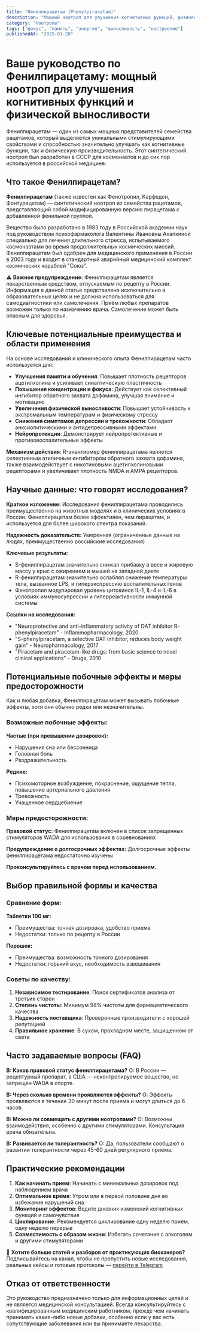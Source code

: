 ```yaml
---
title: "Фенилпирацетам (Phenylpiracetam)"
description: "Мощный ноотроп для улучшения когнитивных функций, физической выносливости и настроения"
category: "Ноотропы"
tags: ["фокус", "память", "энергия", "выносливость", "настроение"]
publishedAt: "2025-01-20"
---
```


# Ваше руководство по Фенилпирацетаму: мощный ноотроп для улучшения когнитивных функций и физической выносливости

Фенилпирацетам — один из самых мощных представителей семейства рацетамов, который выделяется уникальными стимулирующими свойствами и способностью значительно улучшать как когнитивные функции, так и физическую производительность. Этот синтетический ноотроп был разработан в СССР для космонавтов и до сих пор используется в российской медицине.

## Что такое Фенилпирацетам?

**Фенилпирацетам** (также известен как Фенотропил, Карфедон, Фонтурацетам) — синтетический ноотроп из семейства рацетамов, представляющий собой модифицированную версию пирацетама с добавленной фенильной группой.

Вещество было разработано в 1983 году в Российской академии наук под руководством психофармаколога Валентины Ивановны Ахапкиной специально для лечения длительного стресса, испытываемого космонавтами во время продолжительных космических миссий. Фенилпирацетам был одобрен для медицинского применения в России в 2003 году и входит в стандартный аварийный медицинский комплект космических кораблей "Союз".

⚠️ **Важное предупреждение:**
Фенилпирацетам является лекарственным средством, отпускаемым по рецепту в России. Информация в данной статье представлена исключительно в образовательных целях и не должна использоваться для самодиагностики или самолечения. Приём любых препаратов возможен только по назначению врача. Самолечение может быть опасным для здоровья.

## Ключевые потенциальные преимущества и области применения

На основе исследований и клинического опыта Фенилпирацетам часто используется для:

- **Улучшения памяти и обучения**: Повышает плотность рецепторов ацетилхолина и усиливает синаптическую пластичность
- **Повышения концентрации и фокуса**: Действует как селективный ингибитор обратного захвата дофамина, улучшая внимание и мотивацию
- **Увеличения физической выносливости**: Повышает устойчивость к экстремальным температурам и физическому стрессу
- **Снижения симптомов депрессии и тревожности**: Обладает анксиолитическими и антидепрессивными эффектами
- **Нейропротекции**: Демонстрирует нейропротективные и противовоспалительные эффекты

**Механизм действия**: R-энантиомер фенилпирацетама является селективным атипичным ингибитором обратного захвата дофамина, также взаимодействует с никотиновыми ацетилхолиновыми рецепторами и увеличивает плотность NMDA и AMPA рецепторов.

## Научные данные: что говорят исследования?

**Краткое изложение:**
Исследования фенилпирацетама проводились преимущественно на животных моделях и в клинических условиях в России. Фенилпирацетам более эффективен, чем пирацетам, и используется для более широкого спектра показаний.

**Надежность доказательств:** Умеренная (ограниченные данные на людях, преимущественно российские исследования)

**Ключевые результаты:**
- S-фенилпирацетам значительно снижал прибавку в весе и жировую массу у крыс с ожирением и мышей на западной диете
- R-фенилпирацетам значительно ослаблял снижение температуры тела, вызванное LPS, и гиперэкспрессию воспалительных генов
- Фенотропил модулировал уровень цитокинов IL-1, IL-4 и IL-6 в условиях иммуносупрессии и гиперреактивности иммунной системы

**Ссылки на исследования:**
- "Neuroprotective and anti-inflammatory activity of DAT inhibitor R-phenylpiracetam" - Inflammopharmacology, 2020
- "S-phenylpiracetam, a selective DAT inhibitor, reduces body weight gain" - Neuropharmacology, 2017
- "Piracetam and piracetam-like drugs: from basic science to novel clinical applications" - Drugs, 2010

## Потенциальные побочные эффекты и меры предосторожности

Как и любая добавка, Фенилпирацетам может вызывать побочные эффекты, хотя они обычно редки или незначительны.

### Возможные побочные эффекты:

**Частые (при превышении дозировок):**
- Нарушения сна или бессонница
- Головная боль
- Раздражительность

**Редкие:**
- Психомоторное возбуждение, покраснение, ощущение тепла, повышение артериального давления
- Тревожность
- Учащенное сердцебиение

### Меры предосторожности:

**Правовой статус:** Фенилпирацетам включен в список запрещенных стимуляторов WADA для использования в соревнованиях

**Предупреждение о долгосрочных эффектах:** Долгосрочные эффекты фенилпирацетама недостаточно изучены

**Проконсультируйтесь с врачом перед использованием.**

## Выбор правильной формы и качества

### Сравнение форм:

**Таблетки 100 мг:**
- Преимущества: точная дозировка, удобство приема
- Недостатки: только по рецепту в России

**Порошок:**
- Преимущества: возможность точного дозирования
- Недостатки: горький вкус, необходимость взвешивания

### Советы по качеству:

1. **Независимое тестирование**: Поиск сертификатов анализа от третьих сторон
2. **Степень чистоты**: Минимум 98% чистоты для фармацевтического качества
3. **Надежность поставщика**: Проверенные производители с хорошей репутацией
4. **Правильное хранение**: В сухом, прохладном месте, защищенном от света

## Часто задаваемые вопросы (FAQ)

**В: Каков правовой статус фенилпирацетама?**
О: В России — рецептурный препарат, в США — неконтролируемое вещество, но запрещен WADA в спорте.

**В: Через сколько времени проявляются эффекты?**
О: Эффекты проявляются в течение 30 минут после приема и могут длиться до 6 часов.

**В: Можно ли совмещать с другими ноотропами?**
О: Возможны взаимодействия, особенно с другими стимуляторами. Консультация врача обязательна.

**В: Развивается ли толерантность?**
О: Да, пользователи сообщают о развитии толерантности через 45-60 дней регулярного приема.

## Практические рекомендации

1. **Как начинать прием**: Начинать с минимальных дозировок под наблюдением врача
2. **Оптимальное время**: Утром или в первой половине дня во избежание нарушений сна
3. **Мониторинг эффектов**: Ведите дневник изменений когнитивных функций и самочувствия
4. **Циклирование**: Рекомендуется циклирование одну неделю прием, одну неделю перерыв
5. **Совместимость с образом жизни**: Избегать сочетания с алкоголем и другими стимуляторами

🧠 **Хотите больше статей и разборов от практикующих биохакеров?**
Подписывайтесь на канал, чтобы не пропустить новые исследования, реальные кейсы и готовые протоколы — [перейти в Telegram](https://t.me/braintmind)

## Отказ от ответственности

Это руководство предназначено только для информационных целей и не является медицинской консультацией. Всегда консультируйтесь с квалифицированным медицинским работником, прежде чем начинать принимать какие-либо новые добавки, особенно если у вас есть сопутствующие заболевания или вы принимаете лекарства.